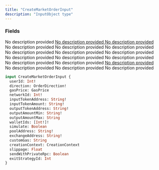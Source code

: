 ```yaml
---
title: "CreateMarketOrderInput"
description: "InputObject type"
---
```


### Fields

<ResponseField name="userId" type="Int!" required>
  No description provided
</ResponseField>

<a href="/api-reference/types/orderdirection">
  <ResponseField name="direction" type="OrderDirection!" required>
    No description provided
  </ResponseField>
</a>

<a href="/api-reference/types/gasprice">
  <ResponseField name="gasPrice" type="GasPrice">
    No description provided
  </ResponseField>
</a>

<ResponseField name="networkId" type="Int!" required>
  No description provided
</ResponseField>

<ResponseField name="inputTokenAddress" type="String!" required>
  No description provided
</ResponseField>

<ResponseField name="inputTokenAmount" type="String!" required>
  No description provided
</ResponseField>

<ResponseField name="outputTokenAddress" type="String!" required>
  No description provided
</ResponseField>

<ResponseField name="outputAmountMin" type="String!" required>
  No description provided
</ResponseField>

<ResponseField name="outputAmountMax" type="String">
  No description provided
</ResponseField>

<ResponseField name="walletIds" type="[Int!]!" required>
  No description provided
</ResponseField>

<ResponseField name="simulate" type="Boolean">
  No description provided
</ResponseField>

<ResponseField name="poolAddress" type="String!" required>
  No description provided
</ResponseField>

<ResponseField name="exchangeAddress" type="String!" required>
  No description provided
</ResponseField>

<ResponseField name="customGas" type="String">
  No description provided
</ResponseField>

<a href="/api-reference/types/creationcontext">
  <ResponseField name="creationContext" type="CreationContext">
    No description provided
  </ResponseField>
</a>

<ResponseField name="slippage" type="Float">
  No description provided
</ResponseField>

<ResponseField name="sendWithPrivateRpc" type="Boolean">
  No description provided
</ResponseField>

<ResponseField name="exitStrategyId" type="Int">
  No description provided
</ResponseField>


```graphql CreateMarketOrderInput
input CreateMarketOrderInput {
  userId: Int!
  direction: OrderDirection!
  gasPrice: GasPrice
  networkId: Int!
  inputTokenAddress: String!
  inputTokenAmount: String!
  outputTokenAddress: String!
  outputAmountMin: String!
  outputAmountMax: String
  walletIds: [Int!]!
  simulate: Boolean
  poolAddress: String!
  exchangeAddress: String!
  customGas: String
  creationContext: CreationContext
  slippage: Float
  sendWithPrivateRpc: Boolean
  exitStrategyId: Int
}
```
